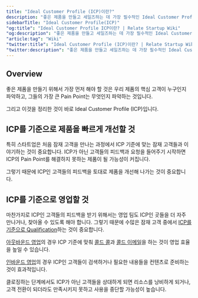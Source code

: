 ```yaml
---
title: "Ideal Customer Profile (ICP)이란?"
description: "좋은 제품을 만들고 세일즈하는 데 가장 필수적인 Ideal Customer Profile (ICP)은 무엇인지 설명합니다."
sidebarTitle: "Ideal Customer Profile(ICP)"
"og:title": "Ideal Customer Profile ICP이란? | Relate Startup Wiki"
"og:description": "좋은 제품을 만들고 세일즈하는 데 가장 필수적인 Ideal Customer Profile (ICP)은 무엇인지 설명합니다."
"article:tag": "Wiki"
"twitter:title": "Ideal Customer Profile (ICP)이란? | Relate Startup Wiki"
"twitter:description": "좋은 제품을 만들고 세일즈하는 데 가장 필수적인 Ideal Customer Profile(ICP)은 무엇인지 설명합니다."
---
```


## Overview
좋은 제품을 만들기 위해서 가장 먼저 해야 할 것은 우리 제품의 핵심 고객이 누구인지 파악하고, 그들의 가장 큰 Pain Point는 무엇인지 파악하는 것입니다. 

그리고 이것을 정리한 것이 바로 Ideal Customer Profile (ICP)입니다.

## ICP를 기준으로 제품을 빠르게 개선할 것

특히 스타트업은 처음 잠재 고객을 만나는 과정에서 ICP 기준에 맞는 잠재 고객들과 이야기하는 것이 중요합니다. ICP가 아닌 고객들의 피드백과 요청을 들어주기 시작하면 ICP의 Pain Point를 해결하지 못하는 제품이 될 가능성이 커집니다. 

그렇기 때문에 ICP인 고객들의 피드백을 토대로 제품을 개선해 나가는 것이 중요합니다. 

## ICP를 기준으로 영업할 것

마찬가지로 ICP인 고객들의 피드백을 받기 위해서는 영업 팀도 ICP인 곳들을 더 자주 만나거나, 찾아올 수 있도록 해야 합니다. 그렇기 때문에 수많은 잠재 고객 중에서 [ICP를 기준으로 Qualification](https://www.relate.kr/blog/how-to-qualify-leads/)하는 것이 중요합니다. 

[아웃바운드 영업](https://www.relate.kr/blog/how-to-run-an-effective-outbound-sales-process/)의 경우 ICP 기준에 맞춰 [콜드 콜](https://www.relate.kr/blog/how-to-cold-call/)과 [콜드 이메일](https://www.relate.kr/blog/how-to-run-cold-email-campaign/)을 하는 것이 영업 효율을 높일 수 있습니다. 

[인바운드 영업](https://www.relate.kr/blog/inbound-outbound-sales/)의 경우 ICP인 고객들이 검색하거나 필요한 내용들을 컨텐츠로 준비하는 것이 효과적입니다. 

클로징하는 단계에서도 ICP가 아닌 고객들을 상대하게 되면 리소스를 낭비하게 되거나, 고객 전환이 되더라도 만족시키지 못하고 사용을 중단할 가능성이 높습니다. 
